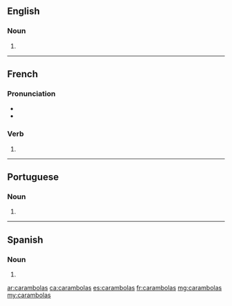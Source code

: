 ==English==

===Noun===
{{head|en|noun plural form}}

# {{plural of|carambola|lang=en}}

----

==French==

===Pronunciation===
* {{IPA|lang=fr|/ka.ʁɑ̃.bɔ.la/}}
* {{homophones|lang=fr|carambola|carambolât}}

===Verb===
{{fr-verb-form}}

# {{inflection of|caramboler||2|s|phis|lang=fr}}

----

==Portuguese==

===Noun===
{{head|pt|noun plural form}}

# {{plural of|carambola|lang=pt}}

----

==Spanish==

===Noun===
{{head|es|noun form|g=f-p}}

# {{plural of|carambola|lang=es}}

[[ar:carambolas]]
[[ca:carambolas]]
[[es:carambolas]]
[[fr:carambolas]]
[[mg:carambolas]]
[[my:carambolas]]